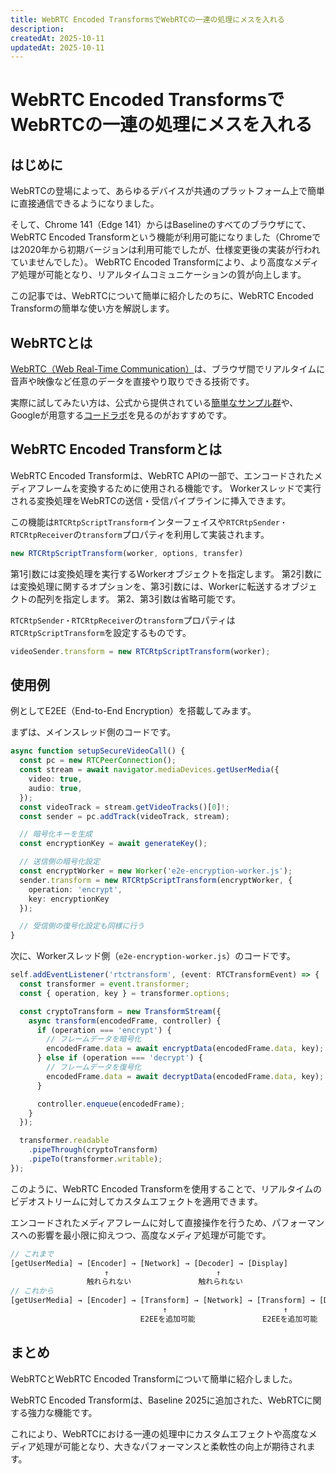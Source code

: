 ```yaml
---
title: WebRTC Encoded TransformsでWebRTCの一連の処理にメスを入れる
description:
createdAt: 2025-10-11
updatedAt: 2025-10-11
---
```



# WebRTC Encoded TransformsでWebRTCの一連の処理にメスを入れる

<BaselineStatus featureId="webrtc-encoded-transform" />

## はじめに

WebRTCの登場によって、あらゆるデバイスが共通のプラットフォーム上で簡単に直接通信できるようになりました。

そして、Chrome 141（Edge 141）からはBaselineのすべてのブラウザにて、WebRTC Encoded Transformという機能が利用可能になりました（Chromeでは2020年から初期バージョンは利用可能でしたが、仕様変更後の実装が行われていませんでした）。
WebRTC Encoded Transformにより、より高度なメディア処理が可能となり、リアルタイムコミュニケーションの質が向上します。

この記事では、WebRTCについて簡単に紹介したのちに、WebRTC Encoded Transformの簡単な使い方を解説します。

## WebRTCとは

[WebRTC（Web Real-Time Communication）](https://webrtc.org)は、ブラウザ間でリアルタイムに音声や映像など任意のデータを直接やり取りできる技術です。

実際に試してみたい方は、公式から提供されている[簡単なサンプル群](https://webrtc.github.io/samples/)や、Googleが用意する[コードラボ](https://codelabs.developers.google.com/codelabs/webrtc-web)を見るのがおすすめです。

## WebRTC Encoded Transformとは

WebRTC Encoded Transformは、WebRTC APIの一部で、エンコードされたメディアフレームを変換するために使用される機能です。
Workerスレッドで実行される変換処理をWebRTCの送信・受信パイプラインに挿入できます。

この機能は`RTCRtpScriptTransform`インターフェイスや`RTCRtpSender・RTCRtpReceiver`の`transform`プロパティを利用して実装されます。
```ts
new RTCRtpScriptTransform(worker, options, transfer)
```
第1引数には変換処理を実行するWorkerオブジェクトを指定します。
第2引数には変換処理に関するオプションを、第3引数には、Workerに転送するオブジェクトの配列を指定します。
第2、第3引数は省略可能です。

`RTCRtpSender・RTCRtpReceiver`の`transform`プロパティは`RTCRtpScriptTransform`を設定するものです。

```ts
videoSender.transform = new RTCRtpScriptTransform(worker);
```

## 使用例
例としてE2EE（End-to-End Encryption）を搭載してみます。

まずは、メインスレッド側のコードです。
```ts
async function setupSecureVideoCall() {
  const pc = new RTCPeerConnection();
  const stream = await navigator.mediaDevices.getUserMedia({
    video: true,
    audio: true,
  });
  const videoTrack = stream.getVideoTracks()[0]!;
  const sender = pc.addTrack(videoTrack, stream);

  // 暗号化キーを生成
  const encryptionKey = await generateKey();

  // 送信側の暗号化設定
  const encryptWorker = new Worker('e2e-encryption-worker.js');
  sender.transform = new RTCRtpScriptTransform(encryptWorker, {
    operation: 'encrypt',
    key: encryptionKey
  });

  // 受信側の復号化設定も同様に行う
}
```

次に、Workerスレッド側（`e2e-encryption-worker.js`）のコードです。
```ts
self.addEventListener('rtctransform', (event: RTCTransformEvent) => {
  const transformer = event.transformer;
  const { operation, key } = transformer.options;

  const cryptoTransform = new TransformStream({
    async transform(encodedFrame, controller) {
      if (operation === 'encrypt') {
        // フレームデータを暗号化
        encodedFrame.data = await encryptData(encodedFrame.data, key);
      } else if (operation === 'decrypt') {
        // フレームデータを復号化
        encodedFrame.data = await decryptData(encodedFrame.data, key);
      }

      controller.enqueue(encodedFrame);
    }
  });

  transformer.readable
    .pipeThrough(cryptoTransform)
    .pipeTo(transformer.writable);
});
```

このように、WebRTC Encoded Transformを使用することで、リアルタイムのビデオストリームに対してカスタムエフェクトを適用できます。

エンコードされたメディアフレームに対して直接操作を行うため、パフォーマンスへの影響を最小限に抑えつつ、高度なメディア処理が可能です。

```ts
// これまで
[getUserMedia] → [Encoder] → [Network] → [Decoder] → [Display]
                     ↑                        ↑
                 触れられない               触れられない
// これから
[getUserMedia] → [Encoder] → [Transform] → [Network] → [Transform] → [Decoder] → [Display]
                                  ↑                          ↑
                             E2EEを追加可能               E2EEを追加可能
```

## まとめ
WebRTCとWebRTC Encoded Transformについて簡単に紹介しました。

WebRTC Encoded Transformは、Baseline 2025に追加された、WebRTCに関する強力な機能です。

これにより、WebRTCにおける一連の処理中にカスタムエフェクトや高度なメディア処理が可能となり、大きなパフォーマンスと柔軟性の向上が期待されます。
